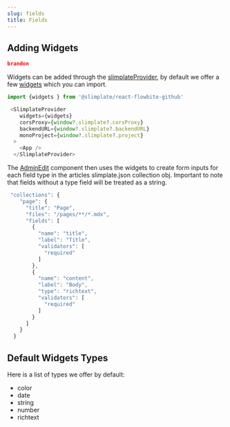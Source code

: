 ```yaml
---
slug: fields
title: Fields
---
```

## Adding Widgets

```json
brandon
```

Widgets can be added through the [slimplateProvider](/admin-views#admin-project), by default we offer a few [widgets](/fields#provided-default-widgets-types) which you can import.

```jsx
import {widgets } from '@slimplate/react-flowbite-github'

 <SlimplateProvider
    widgets={widgets}
    corsProxy={window?.slimplate?.corsProxy}
    backendURL={window?.slimplate?.backendURL}
    monoProject={window?.slimplate?.project}
  >
    <App />
  </SlimplateProvider>
```

The [AdminEdit](/admin-views#admin-edit) component then uses the widgets to create form inputs for each field type in the articles slimplate.json collection obj. Important to note that fields without a type field will be treated as a string.

```jsx
 "collections": {
    "page": {
      "title": "Page",
      "files": "/pages/**/*.mdx",
      "fields": [
        {
          "name": "title",
          "label": "Title",
          "validators": [
            "required"
          ]
        },
        {
          "name": "content",
          "label": "Body",
          "type": "richtext",
          "validators": [
            "required"
          ]
        }
      ]
    }
  }
```

## Default Widgets Types

Here is a list of types we offer by default:

*   color
*   date
*   string
*   number
*   richtext
